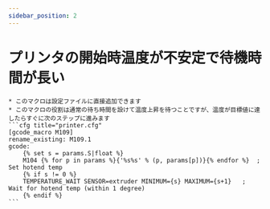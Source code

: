 ```yaml
---
sidebar_position: 2
---
```


# プリンタの開始時温度が不安定で待機時間が長い

    * このマクロは設定ファイルに直接追加できます
    * このマクロの役割は通常の待ち時間を設けて温度上昇を待つことですが、温度が目標値に達したらすぐに次のステップに進みます
    ```cfg title="printer.cfg"
    [gcode_macro M109]
    rename_existing: M109.1
    gcode:
        {% set s = params.S|float %}
        M104 {% for p in params %}{'%s%s' % (p, params[p])}{% endfor %}  ; Set hotend temp
        {% if s != 0 %}
        TEMPERATURE_WAIT SENSOR=extruder MINIMUM={s} MAXIMUM={s+1}   ; Wait for hotend temp (within 1 degree)
        {% endif %}	
    ```
